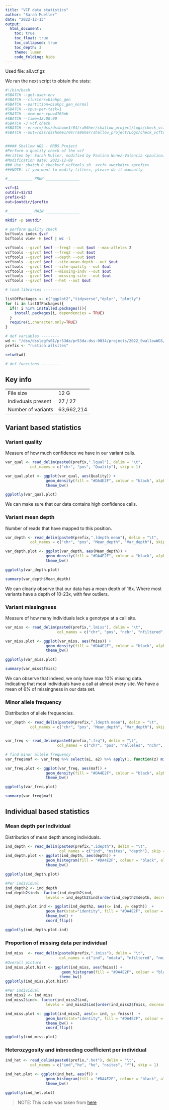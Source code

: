 ```yaml
---
title: "VCF data statistics"
author: "Sarah Mueller"
date: "2022-12-13"
output: 
  html_document:
    toc: true
    toc_float: true
    toc_collapsed: true
    toc_depth: 3
    theme: lumen
    code_folding: hide
---
```


Used file: all.vcf.gz

We ran the next script to obtain the stats:

```bash

#!/bin/bash
#SBATCH --get-user-env
#SBATCH --clusters=biohpc_gen
#SBATCH --partition=biohpc_gen_normal
#SBATCH --cpus-per-task=1
#SBATCH --mem-per-cpu=4763mb
#SBATCH --time=12:00:00
#SBATCH -J vcf.check
#SBATCH --error=/dss/dsshome1/04/ra96her/shallow_project/Logs/check_vcftools.err
#SBATCH --out=/dss/dsshome1/04/ra96her/shallow_project/Logs/check_vcftools.out


##### Shallow WGS - RRBS Project
#Perform a quality check of the vcf 
#Written by: Sarah Muller, modified by Paulina Nunez-Valencia <paulina.nunez.ilp@gmail.com>
#Modification date: 2022-12-09
### Use: sbatch 0_checkvcf_vcftools.sh  <vcf> <workdir> <prefix> 
###NOTE: if you want to modify filters, please do it manually

#___________ PREP _______________

vcf=$1
outdir=$2/$3
prefix=$3
out=$outdir/$prefix

#___________ MAIN _______________

mkdir -p $outdir

# perform quality check
bcftools index $vcf
bcftools view -H $vcf | wc -l

vcftools --gzvcf $vcf --freq2 --out $out --max-alleles 2
vcftools --gzvcf $vcf --freq2 --out $out
vcftools --gzvcf $vcf --depth --out $out
vcftools --gzvcf $vcf --site-mean-depth --out $out
vcftools --gzvcf $vcf --site-quality --out $out
vcftools --gzvcf $vcf --missing-indv --out $out
vcftools --gzvcf $vcf --missing-site --out $out
vcftools --gzvcf $vcf --het --out $out

```


```r
# load libraries --------

listOfPackages <- c("ggplot2","tidyverse","dplyr", "plotly")
for (i in listOfPackages){
  if(! i %in% installed.packages()){
    install.packages(i, dependencies = TRUE)
  }
  require(i,character.only=TRUE)
}

# def variables --------
wd <- "/dss/dsslegfs01/pr53da/pr53da-dss-0034/projects/2022_SwallowWGS/Results/1_Pre-processing_qualitycheck/rustica.allsites"
prefix <- "rustica.allsites"

setwd(wd)

# def functions --------

```


## Key info

|       |  |
| ----------- | ----------- |
| File size      | 12 G       |
| Indivduals present   | 27 / 27  |
| Number of variants   | 63,662,214   |


## Variant based statistics

### Variant quality

Measure of how much confidence we have in our variant calls. 

```r
var_qual <- read_delim(paste0(prefix,".lqual"), delim = "\t",
           col_names = c("chr", "pos", "Quality"), skip = 1)

var_qual.plot <- ggplot(var_qual, aes(Quality)) + 
                  geom_density(fill = "#DA4E2F", colour = "black", alpha = 0.4) +
                  theme_bw()

ggplotly(var_qual.plot)
```

We can make sure that our data contains high confidence calls.

### Variant mean depth

Number of reads that have mapped to this position. 

```r
var_depth <- read_delim(paste0(prefix,".ldepth.mean"), delim = "\t",
           col_names = c("chr", "pos", "Mean_depth", "Var_depth"), skip = 1)

var_depth.plot <- ggplot(var_depth, aes(Mean_depth)) + 
                  geom_density(fill = "#DA4E2F", colour = "black", alpha = 0.4) +
                  theme_bw()

ggplotly(var_depth.plot)

summary(var_depth$Mean_depth)
```

We can clearly observe that our data has a mean depth of 16x. Where most variants have a depth of 10-23x, with few outliers.

### Variant missingness

Measure of how many individuals lack a genotype at a call site. 


```r

var_miss <- read_delim(paste0(prefix,".lmiss"), delim = "\t",
                       col_names = c("chr", "pos", "nchr", "nfiltered", "nmiss", "fmiss"), skip = 1)

var_miss.plot <- ggplot(var_miss, aes(fmiss)) + 
                  geom_density(fill = "#DA4E2F", colour = "black", alpha = 0.4) +
                  theme_bw()

ggplotly(var_miss.plot)

summary(var_miss$fmiss)
```

We can observe that indeed, we only have max 10% missing data. Indicating that most individuals have a call at almost every site. We have a mean of 6% of missingness in our data set. 

### Minor allele frequency

Distribution of allele frequencies.

```r
var_depth <- read_delim(paste0(prefix,".ldepth.mean"), delim = "\t",
           col_names = c("chr", "pos", "Mean_depth", "Var_depth"), skip = 1)


var_freq <- read_delim(paste0(prefix,".frq"), delim = "\t",
                       col_names = c("chr", "pos", "nalleles", "nchr", "a1", "a2"), skip = 1)

# find minor allele frequency
var_freq$maf <- var_freq %>% select(a1, a2) %>% apply(1, function(z) min(z))

var_freq.plot <- ggplot(var_freq, aes(maf)) + 
                  geom_density(fill = "#DA4E2F", colour = "black", alpha = 0.4) +
                  theme_bw()

ggplotly(var_freq.plot)

summary(var_freq$maf)
```

## Individual based statistics

### Mean depth per individual

Distribution of mean depth among individuals.

```r

ind_depth <- read_delim(paste0(prefix,".idepth"), delim = "\t",
                        col_names = c("ind", "nsites", "depth"), skip = 1)
ind_depth.plot <- ggplot(ind_depth, aes(depth)) + 
                  geom_histogram(fill = "#DA4E2F", colour = "black", alpha = 0.4) +
                  theme_bw()

ggplotly(ind_depth.plot)

#Per individual
ind_depth2 <- ind_depth                                                
ind_depth2$ind<- factor(ind_depth2$ind,                                    
                  levels = ind_depth2$ind[order(ind_depth2$depth, decreasing = FALSE)])

ind_depth.plot.ind <- ggplot(ind_depth2, aes(x= ind, y= depth))  + 
                  geom_bar(stat="identity", fill = "#DA4E2F", colour = "black", alpha = 0.4) +
                  theme_bw() + 
                  coord_flip()

ggplotly(ind_depth.plot.ind)

```

### Proportion of missing data per individual
```r

ind_miss  <- read_delim(paste0(prefix,".imiss"), delim = "\t",
                        col_names = c("ind", "ndata", "nfiltered", "nmiss", "fmiss"), skip = 1)
#Overall picture
ind_miss.plot.hist <- ggplot(ind_miss, aes(fmiss)) + 
                         geom_histogram(fill = "#DA4E2F", colour = "black", alpha = 0.4) +
                        theme_bw()
ggplotly(ind_miss.plot.hist)

#Per individual
ind_miss2 <- ind_miss                                                
ind_miss2$ind<- factor(ind_miss2$ind,                                    
                  levels = ind_miss2$ind[order(ind_miss2$fmiss, decreasing = FALSE)])

ind_miss.plot <- ggplot(ind_miss2, aes(x= ind, y= fmiss))  + 
                  geom_bar(stat="identity", fill = "#DA4E2F", colour = "black", alpha = 0.4) +
                  theme_bw() + 
                  coord_flip()

ggplotly(ind_miss.plot)

```

### Heterozygosity and inbreeding coefficient per individual

```r
ind_het <- read_delim(paste0(prefix,".het"), delim = "\t",
           col_names = c("ind","ho", "he", "nsites", "f"), skip = 1)

ind_het.plot <- ggplot(ind_het, aes(f)) + 
                  geom_histogram(fill = "#DA4E2F", colour = "black", alpha = 0.4) +
                  theme_bw()

ggplotly(ind_het.plot)
```


> NOTE: This code was taken from [here](https://speciationgenomics.github.io/filtering_vcfs/)